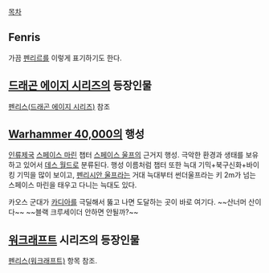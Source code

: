 [[목차]]

== Fenris ==
가끔 [[펜리르]]를 이렇게 표기하기도 한다.

== [[드래곤 에이지 시리즈]]의 등장인물 ==
[[펜리스(드래곤 에이지 시리즈)]] 참조

== [[Warhammer 40,000]]의 행성 ==
[[인류제국]] [[스페이스 마린]] 챕터 [[스페이스 울프]]의 근거지 행성. 극악한 환경과 생태를 보유하고 있어서 [[데스 월드]]로 분류된다. 행성 이름처럼 챕터 또한 늑대 기믹+북구신화+바이킹 기믹을 많이 보이고, [[펜리시안 울프]]라는 거대 늑대부터 썬더울프라는 키 2m가 넘는 스페이스 마린을 태우고 다니는 늑대도 있다.

카오스 군대가 [[카디아]]를 극딜해서 뚫고 나면 도달하는 곳이 바로 여기다. ~~산너머 산이다~~ ~~블랙 크루세이더 안하면 안될까?~~

== [[워크래프트]] 시리즈의 등장인물 ==
[[펜리스(워크래프트)]] 항목 참조.

